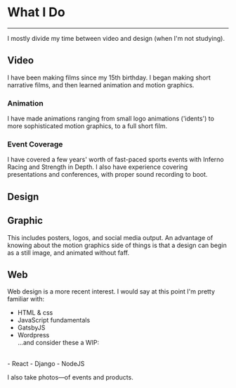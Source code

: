 <div class="page-wrapper">

# What I Do

<hr />

<p class="big">
  I mostly divide my time between video and design (when I'm not studying).
</p>

## Video

I have been making films since my 15th birthday. I began making short narrative films, and then learned animation and motion graphics.

### Animation

I have made animations ranging from small logo animations ('idents') to more sophisticated motion graphics, to a full short film.

### Event Coverage

I have covered a few years' worth of fast-paced sports events with Inferno Racing and Strength in Depth. I also have experience covering presentations and conferences, with proper sound recording to boot.

## Design

## Graphic

This includes posters, logos, and social media output. An advantage of knowing about the motion graphics side of things is that a design can begin as a still image, and animated without faff.

## Web

Web design is a more recent interest. I would say at this point I'm pretty familiar with:

- HTML & css
- JavaScript fundamentals
- GatsbyJS
- Wordpress
    <br/>
...and consider these a WIP:
<br />
- React
- Django
- NodeJS

I also take photos—of events and products.

</div>
